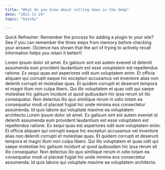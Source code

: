 ```yaml
---
title: "What do you know about rolling down in the deep"
date: "2021-11-24"
topic: "Gatsby"

---
```


Quick Refresher: Remember the process for adding a plugin to your site?
See if you can remember the three steps from memory before checking your answer. 
(Science has shown that the act of trying to actively recall information helps you retain it better!)

Lorem ipsum dolor sit amet. Ex galisum sint est autem eveniet id
deleniti assumenda eum provident laudantium est esse voluptatem est
repellendus ratione. Ex sequi quas est asperiores odit eum
voluptatem enim. Et officia aliquam qui corrupti eaque hic excepturi
accusamus vel inventore alias non deleniti corrupti et molestiae
quas. Et quidem corrupti et deserunt tempora et magni illum non
culpa libero. Qui illo voluptatem et quas odit qui saepe molestiae
hic galisum incidunt ut quod quibusdam hic ipsa rerum sit illo
consequatur. Non delectus illo quo similique rerum in odio totam ea
consequatur modi ut placeat fugiat hic unde minima eos consectetur
assumenda. Id quis labore qui voluptate maxime ea voluptatem
architecto.Lorem ipsum dolor sit amet. Ex galisum sint est autem
eveniet id deleniti assumenda eum provident laudantium est esse
voluptatem est repellendus ratione. Ex sequi quas est asperiores
odit eum voluptatem enim. Et officia aliquam qui corrupti eaque hic
excepturi accusamus vel inventore alias non deleniti corrupti et
molestiae quas. Et quidem corrupti et deserunt tempora et magni
illum non culpa libero. Qui illo voluptatem et quas odit qui saepe
molestiae hic galisum incidunt ut quod quibusdam hic ipsa rerum sit
illo consequatur. Non delectus illo quo similique rerum in odio
totam ea consequatur modi ut placeat fugiat hic unde minima eos
consectetur assumenda. Id quis labore qui voluptate maxime ea
voluptatem architecto.
